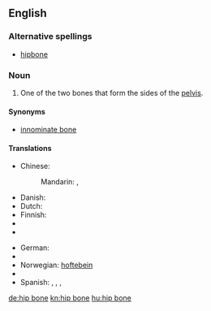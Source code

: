 {{wikipedia}}
==English==

===Alternative spellings===
* [[hipbone]]

===Noun===
{{en-noun|sg=[[hip]] [[bone]]}}

# {{context|skeleton}} One of the two bones that form the sides of the [[pelvis]].

====Synonyms====
* [[innominate bone]]

====Translations====
{{trans-top|bone}}
* Chinese:
*: Mandarin: {{t|cmn|髖骨|sc=Hani}}, {{t|cmn|髋骨|tr=kuāngǔ|sc=Hani}}
* Danish: {{t-|da|hofteben|n}}
* Dutch: {{t|nl|heupbeen|n}}
* Finnish: {{t+|fi|lonkkaluu}}
* {{trreq|French}}
* {{trreq|Galician}}
{{trans-mid}}
* German: {{t-|de|Hüftknochen|m}}
* {{trreq|Italian}}
* Norwegian: [[hoftebein]]
* {{trreq|Portuguese}}
* Spanish: {{t-|es|hueso de la cadera|m}}, {{t+|es|coxal|m}}, {{t-|es|hueso coxal|m}},  {{t-|es|hueso innominado|m}}
{{trans-bottom}}

[[de:hip bone]]
[[kn:hip bone]]
[[hu:hip bone]]